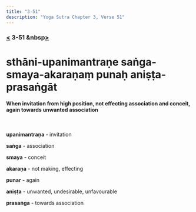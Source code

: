 ```yaml
---
title: "3-51"
description: "Yoga Sutra Chapter 3, Verse 51"
---
```


### [<](/Chapter-3/3-50/) 3-51 &nbsp[>](/Chapter-3/3-52/)

# sthāni-upanimantraṇe saṅga-smaya-akaraṇaṃ punaḥ aniṣṭa-prasaṅgāt

#### When invitation from high position, not effecting association and conceit, again towards unwanted association

<br />

**upanimantraṇa** - invitation

**saṅga** - association

**smaya** - conceit

**akaraṇa** - not making, effecting

**punar** - again

**aniṣṭa** - unwanted, undesirable, unfavourable

**prasaṅga** - towards association

<br />

